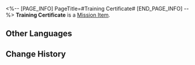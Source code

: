 <%-- [PAGE_INFO]
PageTitle=#Training Certificate#
[END_PAGE_INFO] --%>
{{Item Infobox
|id          = 149981
|image       = Item Training Certificate.png
|type        = Mission Item
|invCategory = 
|rarity      = 1
|effect      = 
|description = A certificate for participants in restricted zone training. Evidence of having defeated the Silvermane Guards before.
}}
'''Training Certificate''' is a [[Mission Item]].

==Other Languages==
{{Other Languages
|en   = Training Certificate
|zhs  = 演练证明
|zht  = 演練證明
|ja   = 演習証明
|ko   = 훈련 증명서
|es   = Certificado de entrenamiento
|fr   = Certificat d'entraînement
|ru   = Сертификат на тренировку
|th   = หลักฐานยืนยันการฝึกซ้อม
|vi   = Chứng Nhận Diễn Tập
|de   = Trainingszertifikat
|id   = Sertifikat Latihan
|pt   = Certificado de Treinamento
}}

==Change History==
{{Change History|1.0}}